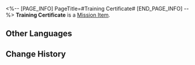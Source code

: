 <%-- [PAGE_INFO]
PageTitle=#Training Certificate#
[END_PAGE_INFO] --%>
{{Item Infobox
|id          = 149981
|image       = Item Training Certificate.png
|type        = Mission Item
|invCategory = 
|rarity      = 1
|effect      = 
|description = A certificate for participants in restricted zone training. Evidence of having defeated the Silvermane Guards before.
}}
'''Training Certificate''' is a [[Mission Item]].

==Other Languages==
{{Other Languages
|en   = Training Certificate
|zhs  = 演练证明
|zht  = 演練證明
|ja   = 演習証明
|ko   = 훈련 증명서
|es   = Certificado de entrenamiento
|fr   = Certificat d'entraînement
|ru   = Сертификат на тренировку
|th   = หลักฐานยืนยันการฝึกซ้อม
|vi   = Chứng Nhận Diễn Tập
|de   = Trainingszertifikat
|id   = Sertifikat Latihan
|pt   = Certificado de Treinamento
}}

==Change History==
{{Change History|1.0}}